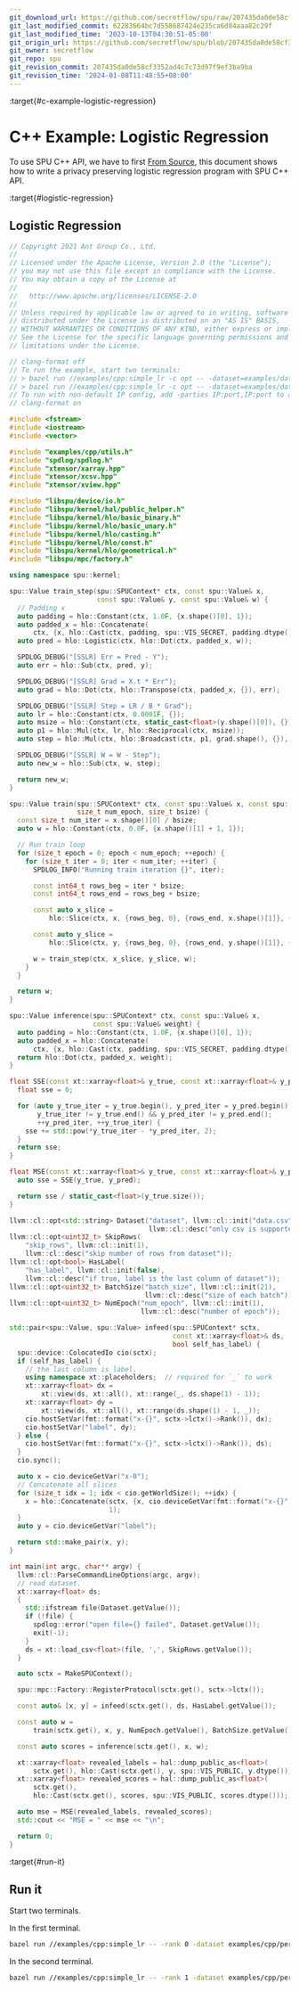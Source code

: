 ```yaml
---
git_download_url: https://github.com/secretflow/spu/raw/207435da0de58cf3352ad4c7c73d97f9ef3ba9ba/docs/tutorials/cpp_lr_example.rst
git_last_modified_commit: 62283664bc7d558687424e235ca6d84aaa82c29f
git_last_modified_time: '2023-10-13T04:30:51-05:00'
git_origin_url: https://github.com/secretflow/spu/blob/207435da0de58cf3352ad4c7c73d97f9ef3ba9ba/docs/tutorials/cpp_lr_example.rst
git_owner: secretflow
git_repo: spu
git_revision_commit: 207435da0de58cf3352ad4c7c73d97f9ef3ba9ba
git_revision_time: '2024-01-08T11:48:55+08:00'
---
```


:target{#c-example-logistic-regression}

# C++ Example: Logistic Regression

To use SPU C++ API, we have to first [From Source](../getting_started/install.mdx#from-source), this document shows how to write a privacy preserving logistic regression program with SPU C++ API.

:target{#logistic-regression}

## Logistic Regression

```cpp
// Copyright 2021 Ant Group Co., Ltd.
//
// Licensed under the Apache License, Version 2.0 (the "License");
// you may not use this file except in compliance with the License.
// You may obtain a copy of the License at
//
//   http://www.apache.org/licenses/LICENSE-2.0
//
// Unless required by applicable law or agreed to in writing, software
// distributed under the License is distributed on an "AS IS" BASIS,
// WITHOUT WARRANTIES OR CONDITIONS OF ANY KIND, either express or implied.
// See the License for the specific language governing permissions and
// limitations under the License.

// clang-format off
// To run the example, start two terminals:
// > bazel run //examples/cpp:simple_lr -c opt -- -dataset=examples/data/perfect_logit_a.csv -has_label=true
// > bazel run //examples/cpp:simple_lr -c opt -- -dataset=examples/data/perfect_logit_b.csv -rank=1
// To run with non-default IP config, add -parties IP:port,IP:port to above commands
// clang-format on

#include <fstream>
#include <iostream>
#include <vector>

#include "examples/cpp/utils.h"
#include "spdlog/spdlog.h"
#include "xtensor/xarray.hpp"
#include "xtensor/xcsv.hpp"
#include "xtensor/xview.hpp"

#include "libspu/device/io.h"
#include "libspu/kernel/hal/public_helper.h"
#include "libspu/kernel/hlo/basic_binary.h"
#include "libspu/kernel/hlo/basic_unary.h"
#include "libspu/kernel/hlo/casting.h"
#include "libspu/kernel/hlo/const.h"
#include "libspu/kernel/hlo/geometrical.h"
#include "libspu/mpc/factory.h"

using namespace spu::kernel;

spu::Value train_step(spu::SPUContext* ctx, const spu::Value& x,
                      const spu::Value& y, const spu::Value& w) {
  // Padding x
  auto padding = hlo::Constant(ctx, 1.0F, {x.shape()[0], 1});
  auto padded_x = hlo::Concatenate(
      ctx, {x, hlo::Cast(ctx, padding, spu::VIS_SECRET, padding.dtype())}, 1);
  auto pred = hlo::Logistic(ctx, hlo::Dot(ctx, padded_x, w));

  SPDLOG_DEBUG("[SSLR] Err = Pred - Y");
  auto err = hlo::Sub(ctx, pred, y);

  SPDLOG_DEBUG("[SSLR] Grad = X.t * Err");
  auto grad = hlo::Dot(ctx, hlo::Transpose(ctx, padded_x, {}), err);

  SPDLOG_DEBUG("[SSLR] Step = LR / B * Grad");
  auto lr = hlo::Constant(ctx, 0.0001F, {});
  auto msize = hlo::Constant(ctx, static_cast<float>(y.shape()[0]), {});
  auto p1 = hlo::Mul(ctx, lr, hlo::Reciprocal(ctx, msize));
  auto step = hlo::Mul(ctx, hlo::Broadcast(ctx, p1, grad.shape(), {}), grad);

  SPDLOG_DEBUG("[SSLR] W = W - Step");
  auto new_w = hlo::Sub(ctx, w, step);

  return new_w;
}

spu::Value train(spu::SPUContext* ctx, const spu::Value& x, const spu::Value& y,
                 size_t num_epoch, size_t bsize) {
  const size_t num_iter = x.shape()[0] / bsize;
  auto w = hlo::Constant(ctx, 0.0F, {x.shape()[1] + 1, 1});

  // Run train loop
  for (size_t epoch = 0; epoch < num_epoch; ++epoch) {
    for (size_t iter = 0; iter < num_iter; ++iter) {
      SPDLOG_INFO("Running train iteration {}", iter);

      const int64_t rows_beg = iter * bsize;
      const int64_t rows_end = rows_beg + bsize;

      const auto x_slice =
          hlo::Slice(ctx, x, {rows_beg, 0}, {rows_end, x.shape()[1]}, {});

      const auto y_slice =
          hlo::Slice(ctx, y, {rows_beg, 0}, {rows_end, y.shape()[1]}, {});

      w = train_step(ctx, x_slice, y_slice, w);
    }
  }

  return w;
}

spu::Value inference(spu::SPUContext* ctx, const spu::Value& x,
                     const spu::Value& weight) {
  auto padding = hlo::Constant(ctx, 1.0F, {x.shape()[0], 1});
  auto padded_x = hlo::Concatenate(
      ctx, {x, hlo::Cast(ctx, padding, spu::VIS_SECRET, padding.dtype())}, 1);
  return hlo::Dot(ctx, padded_x, weight);
}

float SSE(const xt::xarray<float>& y_true, const xt::xarray<float>& y_pred) {
  float sse = 0;

  for (auto y_true_iter = y_true.begin(), y_pred_iter = y_pred.begin();
       y_true_iter != y_true.end() && y_pred_iter != y_pred.end();
       ++y_pred_iter, ++y_true_iter) {
    sse += std::pow(*y_true_iter - *y_pred_iter, 2);
  }
  return sse;
}

float MSE(const xt::xarray<float>& y_true, const xt::xarray<float>& y_pred) {
  auto sse = SSE(y_true, y_pred);

  return sse / static_cast<float>(y_true.size());
}

llvm::cl::opt<std::string> Dataset("dataset", llvm::cl::init("data.csv"),
                                   llvm::cl::desc("only csv is supported"));
llvm::cl::opt<uint32_t> SkipRows(
    "skip_rows", llvm::cl::init(1),
    llvm::cl::desc("skip number of rows from dataset"));
llvm::cl::opt<bool> HasLabel(
    "has_label", llvm::cl::init(false),
    llvm::cl::desc("if true, label is the last column of dataset"));
llvm::cl::opt<uint32_t> BatchSize("batch_size", llvm::cl::init(21),
                                  llvm::cl::desc("size of each batch"));
llvm::cl::opt<uint32_t> NumEpoch("num_epoch", llvm::cl::init(1),
                                 llvm::cl::desc("number of epoch"));

std::pair<spu::Value, spu::Value> infeed(spu::SPUContext* sctx,
                                         const xt::xarray<float>& ds,
                                         bool self_has_label) {
  spu::device::ColocatedIo cio(sctx);
  if (self_has_label) {
    // the last column is label.
    using namespace xt::placeholders;  // required for `_` to work
    xt::xarray<float> dx =
        xt::view(ds, xt::all(), xt::range(_, ds.shape(1) - 1));
    xt::xarray<float> dy =
        xt::view(ds, xt::all(), xt::range(ds.shape(1) - 1, _));
    cio.hostSetVar(fmt::format("x-{}", sctx->lctx()->Rank()), dx);
    cio.hostSetVar("label", dy);
  } else {
    cio.hostSetVar(fmt::format("x-{}", sctx->lctx()->Rank()), ds);
  }
  cio.sync();

  auto x = cio.deviceGetVar("x-0");
  // Concatenate all slices
  for (size_t idx = 1; idx < cio.getWorldSize(); ++idx) {
    x = hlo::Concatenate(sctx, {x, cio.deviceGetVar(fmt::format("x-{}", idx))},
                         1);
  }
  auto y = cio.deviceGetVar("label");

  return std::make_pair(x, y);
}

int main(int argc, char** argv) {
  llvm::cl::ParseCommandLineOptions(argc, argv);
  // read dataset.
  xt::xarray<float> ds;
  {
    std::ifstream file(Dataset.getValue());
    if (!file) {
      spdlog::error("open file={} failed", Dataset.getValue());
      exit(-1);
    }
    ds = xt::load_csv<float>(file, ',', SkipRows.getValue());
  }

  auto sctx = MakeSPUContext();

  spu::mpc::Factory::RegisterProtocol(sctx.get(), sctx->lctx());

  const auto& [x, y] = infeed(sctx.get(), ds, HasLabel.getValue());

  const auto w =
      train(sctx.get(), x, y, NumEpoch.getValue(), BatchSize.getValue());

  const auto scores = inference(sctx.get(), x, w);

  xt::xarray<float> revealed_labels = hal::dump_public_as<float>(
      sctx.get(), hlo::Cast(sctx.get(), y, spu::VIS_PUBLIC, y.dtype()));
  xt::xarray<float> revealed_scores = hal::dump_public_as<float>(
      sctx.get(),
      hlo::Cast(sctx.get(), scores, spu::VIS_PUBLIC, scores.dtype()));

  auto mse = MSE(revealed_labels, revealed_scores);
  std::cout << "MSE = " << mse << "\n";

  return 0;
}
```

:target{#run-it}

## Run it

Start two terminals.

In the first terminal.

```bash
bazel run //examples/cpp:simple_lr -- -rank 0 -dataset examples/cpp/perfect_logit_a.csv -has_label=true
```

In the second terminal.

```bash
bazel run //examples/cpp:simple_lr -- -rank 1 -dataset examples/cpp/perfect_logit_b.csv
```
